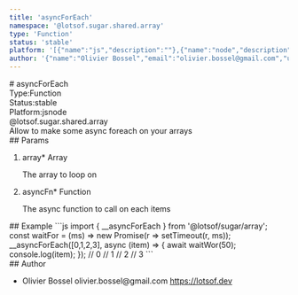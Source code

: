 ```yaml
---
title: 'asyncForEach'
namespace: '@lotsof.sugar.shared.array'
type: 'Function'
status: 'stable'
platform: '[{"name":"js","description":""},{"name":"node","description":""}]'
author: '{"name":"Olivier Bossel","email":"olivier.bossel@gmail.com","url":"https://lotsof.dev"}'
---
```

<div class="docmap-mdx">
# asyncForEach
<div class="_metas">
<div class="_type"><span class="_type-label">Type:</span><span class="_type-value">Function</span></div>
<div class="_status"><span class="_status-label">Status:</span><span class="_status-value -stable">stable</span></div>
<div class="_platform"><span class="_platform-label">Platform:</span><span class="_platform-value -js">js</span><span class="_platform-value -node">node</span></div>
</div>
<div class="_namespace">@lotsof.sugar.shared.array</div>
<div class="_description">
Allow to make some async foreach on your arrays
</div>
<div class="_params">
## Params
<ol class="_list">
<li class="_item">
<span class="_name">array<span class="_required">*</span></span><span class="_default"></span> <span class="_type">Array</span>
<p class="_description">The array to loop on</p>
</li>
<li class="_item">
<span class="_name">asyncFn<span class="_required">*</span></span><span class="_default"></span> <span class="_type">Function</span>
<p class="_description">The async function to call on each items</p>
</li>
</ol>
</div>
<div class="_examples">
## Example
```js
import { __asyncForEach } from '@lotsof/sugar/array';
const waitFor = (ms) => new Promise(r => setTimeout(r, ms));
__asyncForEach([0,1,2,3], async (item) => {
   await waitWor(50);
   console.log(item);
});
// 0
// 1
// 2
// 3
```
</div>
<div class="_author">
## Author
<ul class="_list">
<li class="_item">
<span class="_name">Olivier Bossel</span>
<span class="_email">olivier.bossel@gmail.com</span>
<a href="https://lotsof.dev" target="_blank" class="_url">https://lotsof.dev</a>
</li>
</ul>
</div>
</div>